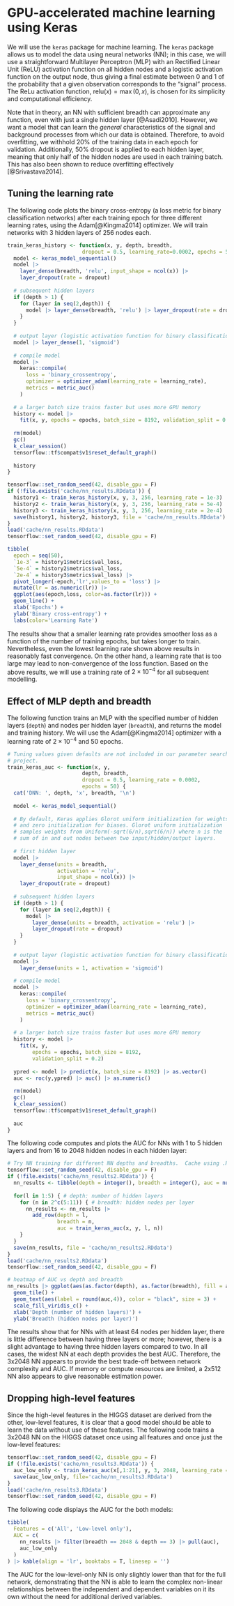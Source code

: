 # GPU-accelerated machine learning using Keras

We will use the `keras` package for machine learning.   The `keras` package allows us
to model the data using neural networks (NN); in this case, we will use a straightforward
Multilayer Perceptron (MLP) with an Rectified Linear Unit (ReLU) activation function on
all hidden nodes and a logistic activation function on the output node, thus giving a final
estimate between 0 and 1 of the probability that a given observation corresponds to the "signal"
process.  The ReLu activation function, $\mathrm{relu}(x) = \max(0,x)$, is chosen for its
simplicity and computational efficiency.

Note that in theory, an NN with sufficient breadth can approximate any function, even with just a
single hidden layer [@Asadi2010].  However, we want a model that can learn the *general*
characteristics of the signal and background processes from which our data is obtained.
Therefore, to avoid overfitting, we withhold 20% of the training data
in each epoch for validation.  Additionally, 50% dropout is applied to each hidden layer, meaning
that only half of the hidden nodes are used in each training batch. This has also been shown to reduce
overfitting effectively [@Srivastava2014].

## Tuning the learning rate

The following code plots the binary cross-entropy (a loss metric for binary classification networks)
after each training epoch for three different learning rates, using the Adam[@Kingma2014] optimizer.
We will train networks with 3 hidden layers of 256 nodes each.

```r

train_keras_history <- function(x, y, depth, breadth,
                        dropout = 0.5, learning_rate=0.0002, epochs = 50) {
  model <- keras_model_sequential()
  model |>
    layer_dense(breadth, 'relu', input_shape = ncol(x)) |>
    layer_dropout(rate = dropout)
  
  # subsequent hidden layers
  if (depth > 1) {
    for (layer in seq(2,depth)) {
      model |> layer_dense(breadth, 'relu') |> layer_dropout(rate = dropout)
    }
  }
  
  # output layer (logistic activation function for binary classification)
  model |> layer_dense(1, 'sigmoid')
  
  # compile model
  model |>
    keras::compile(
      loss = 'binary_crossentropy',
      optimizer = optimizer_adam(learning_rate = learning_rate),
      metrics = metric_auc()
    )
  
  # a larger batch size trains faster but uses more GPU memory
  history <- model |>
    fit(x, y, epochs = epochs, batch_size = 8192, validation_split = 0.2)
  
  rm(model)
  gc()
  k_clear_session()
  tensorflow::tf$compat$v1$reset_default_graph()
  
  history
}
```

```r
tensorflow::set_random_seed(42, disable_gpu = F)
if (!file.exists('cache/nn_results.RDdata')) {
  history1 <- train_keras_history(x, y, 3, 256, learning_rate = 1e-3)
  history2 <- train_keras_history(x, y, 3, 256, learning_rate = 5e-4)
  history3 <- train_keras_history(x, y, 3, 256, learning_rate = 2e-4)
  save(history1, history2, history3, file = 'cache/nn_results.RDdata')
}
load('cache/nn_results.RDdata')
tensorflow::set_random_seed(42, disable_gpu = F)
```

```r
tibble(
  epoch = seq(50),
  `1e-3` = history1$metrics$val_loss,
  `5e-4` = history2$metrics$val_loss,
  `2e-4` = history3$metrics$val_loss) |>
  pivot_longer(-epoch,'lr',values_to = 'loss') |>
  mutate(lr = as.numeric(lr)) |> 
  ggplot(aes(epoch,loss, color=as.factor(lr))) +
  geom_line() +
  xlab('Epochs') +
  ylab('Binary cross-entropy') +
  labs(color='Learning Rate')
```

The results show that a smaller learning rate provides smoother loss as a function of the
number of training epochs, but takes longer to train. Nevertheless, even the lowest learning
rate shown above results in reasonably fast convergence. On the other hand, a learning rate that is
too large may lead to non-convergence of the loss function. Based on the above results,
we will use a training rate of $2\times10^{-4}$ for all subsequent modelling.

## Effect of MLP depth and breadth

The following function trains an MLP with the specified
number of hidden layers (`depth`) and nodes per hidden layer (`breadth`),
and returns the model and training history.
We will use the Adam[@Kingma2014] optimizer with a learning rate of $2\times 10^{-4}$ and 50 epochs.

```r

# Tuning values given defaults are not included in our parameter search for this
# project.
train_keras_auc <- function(x, y,
                        depth, breadth,
                        dropout = 0.5, learning_rate = 0.0002,
                        epochs = 50) {
  cat('DNN: ', depth, 'x', breadth, '\n')
  
  model <- keras_model_sequential()
  
  # By default, Keras applies Glorot uniform initialization for weights
  # and zero initialization for biases. Glorot uniform initialization
  # samples weights from Uniform(-sqrt(6/n),sqrt(6/n)) where n is the
  # sum of in and out nodes between two input/hidden/output layers.
  
  # first hidden layer
  model |>
    layer_dense(units = breadth,
                activation = 'relu',
                input_shape = ncol(x)) |>
    layer_dropout(rate = dropout)
  
  # subsequent hidden layers
  if (depth > 1) {
    for (layer in seq(2,depth)) {
      model |>
        layer_dense(units = breadth, activation = 'relu') |>
        layer_dropout(rate = dropout)
    }
  }
  
  # output layer (logistic activation function for binary classification)
  model |>
    layer_dense(units = 1, activation = 'sigmoid')
  
  # compile model
  model |>
    keras::compile(
      loss = 'binary_crossentropy',
      optimizer = optimizer_adam(learning_rate = learning_rate),
      metrics = metric_auc()
    )
  
  # a larger batch size trains faster but uses more GPU memory
  history <- model |>
    fit(x, y,
        epochs = epochs, batch_size = 8192,
        validation_split = 0.2)
  
  ypred <- model |> predict(x, batch_size = 8192) |> as.vector()
  auc <- roc(y,ypred) |> auc() |> as.numeric()
  
  rm(model)
  gc()
  k_clear_session()
  tensorflow::tf$compat$v1$reset_default_graph()
  
  auc
}
```

The following code computes and plots the AUC for NNs with 1 to 5 hidden layers and
from 16 to 2048 hidden nodes in each hidden layer:

```r

# Try NN training for different NN depths and breadths.  Cache using .RData file.
tensorflow::set_random_seed(42, disable_gpu = F)
if (!file.exists('cache/nn_results2.RDdata')) {
  nn_results <- tibble(depth = integer(), breadth = integer(), auc = numeric())
  
  for(l in 1:5) { # depth: number of hidden layers
    for (n in 2^c(5:11)) { # breadth: hidden nodes per layer
      nn_results <- nn_results |>
        add_row(depth = l,
                breadth = n,
                auc = train_keras_auc(x, y, l, n))
    }
  }
  save(nn_results, file = 'cache/nn_results2.RDdata')
}
load('cache/nn_results2.RDdata')
tensorflow::set_random_seed(42, disable_gpu = F)
```

```r

# heatmap of AUC vs depth and breadth
nn_results |> ggplot(aes(as.factor(depth), as.factor(breadth), fill = auc)) +
  geom_tile() +
  geom_text(aes(label = round(auc,4)), color = "black", size = 3) +
  scale_fill_viridis_c() +
  xlab('Depth (number of hidden layers)') +
  ylab('Breadth (hidden nodes per layer)')
```

The results show that for NNs with at least 64 nodes per hidden layer, there is little difference
between having three layers or more; however, there is a slight advantage to having three hidden
layers compared to two.  In all cases, the widest NN at each depth provides the best AUC.
Therefore, the 3x2048 NN appears to provide the best trade-off between network complexity and AUC.
If memory or compute resources are limited, a 2x512 NN also appears to give reasonable estimation
power.

## Dropping high-level features

Since the high-level features in the HIGGS dataset are derived from the other, low-level features,
it is clear that a good model should be able to learn the data without use of these features.
The following code trains a 3x2048 NN on the HIGGS dataset once using all features and once
just the low-level features:

```r

tensorflow::set_random_seed(42, disable_gpu = F)
if (!file.exists('cache/nn_results3.RDdata')) {
  auc_low_only <- train_keras_auc(x[,1:21], y, 3, 2048, learning_rate = 2e-4)
  save(auc_low_only, file='cache/nn_results3.RDdata')
}
load('cache/nn_results3.RDdata')
tensorflow::set_random_seed(42, disable_gpu = F)
```

The following code displays the AUC for the both models:
```r
tibble(
  Features = c('All', 'Low-level only'),
  AUC = c(
    nn_results |> filter(breadth == 2048 & depth == 3) |> pull(auc),
    auc_low_only
  )
) |> kable(align = 'lr', booktabs = T, linesep = '')
```

The AUC for the low-level-only NN is only slightly lower than that for
the full network, demonstrating that the NN is able to learn the complex
non-linear relationships between the independent and dependent
variables on it its own without the need for additional derived variables.
